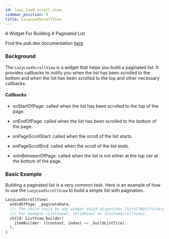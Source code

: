 ```yaml
---
id: lazy_load_scroll_view
sidebar_position: 8
title: LazyLoadScrollView
---
```


A Widget For Building A Paginated List

Find the pub.dev documentation [here](https://pub.dev/documentation/stream_chat_flutter_core/latest/stream_chat_flutter_core/LazyLoadScrollView-class.html)

### Background

The `LazyLoadScrollView` is a widget that helps you build a paginated list.
It provides callbacks to notify you when the list has been scrolled to the bottom and when the list has been scrolled to the top and other necessary callbacks.

#### Callbacks

* onStartOfPage: called when the list has been scrolled to the top of the page.

* onEndOfPage: called when the list has been scrolled to the bottom of the page.

* onPageScrollStart: called when the scroll of the list starts.

* onPageScrollEnd: called when the scroll of the list ends.

* onInBetweenOfPage: called when the list is not either at the top nor at the bottom of the page.

### Basic Example

Building a paginated list is a very common task. Here is an example of how to use the `LazyLoadScrollView` to build a simple list with pagination.

```dart
LazyLoadScrollView(
  onEndOfPage: _paginateData,
  /// The child could be any widget which dispatches [ScrollNotification]s.
  /// For example [ListView], [GridView] or [CustomScrollView].
  child: ListView.builder(
    itemBuilder: ((context, index) => _buildListTile),
  ),
)
```
